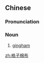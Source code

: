 ==Chinese==
{{zh-forms|type=22}}

===Pronunciation===
{{zh-pron
|m=gézi miánbù
|c=gaak3 zi2 min4 bou3
|cat=n
}}

===Noun===
{{zh-noun}}

# [[gingham]]

{{zh-cat|Fabrics}}

[[zh:格子棉布]]